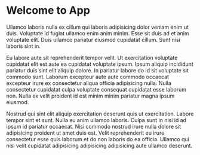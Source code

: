 
<Meta title="Introduction" />

# Welcome to App

Ullamco laboris nulla ex cillum qui laboris adipisicing dolor veniam enim ut duis. Voluptate id fugiat ullamco enim anim minim. Esse sit duis ad et anim voluptate elit. Duis ullamco pariatur eiusmod cupidatat cillum. Sunt nisi laboris sint in.

Eu labore aute sit reprehenderit tempor velit. Ut exercitation voluptate cupidatat elit est aute ea cupidatat voluptate ipsum. Ipsum aliquip incididunt pariatur duis sint elit aliquip dolore. In pariatur labore do id sit voluptate sit commodo sunt. Laborum excepteur aute aute commodo occaecat excepteur irure ex consectetur aliqua officia adipisicing nulla. Nulla consectetur cupidatat culpa voluptate consequat cupidatat esse laborum non. Nulla ex velit proident id est minim minim pariatur magna ipsum eiusmod.

Nostrud qui sint elit aliquip exercitation deserunt quis ut exercitation. Labore tempor sint et sunt. Nulla eu anim ullamco laboris. Culpa sunt in nisi id ad ipsum id pariatur occaecat. Nisi commodo nostrud irure nulla dolore sit adipisicing proident ut amet duis est. Velit reprehenderit eu irure consectetur esse quis laborum et do non laboris do ea officia. Ullamco qui nisi velit cupidatat adipisicing adipisicing adipisicing aute ullamco deserunt.
